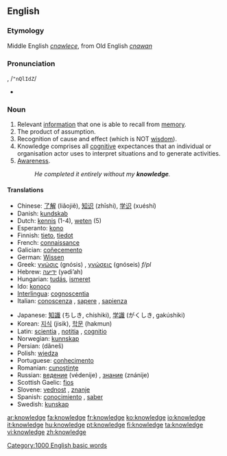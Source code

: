==English==

{{rank|living|view|although|533|knowledge|hath|table|daughter}}

===Etymology===
Middle English ''[[cnawlece]]'', from Old English ''[[cnawan]]''

===Pronunciation===
{{IPA|/ˈnɒlɪdʒ/}}, /<tt>"nQlIdZ</tt>/
*{{audio|en-us-knowledge.ogg|Audio (US)}}

===Noun===
{{en-noun-unc}}

#Relevant [[information]] that one is able to recall from [[memory]].
#The product of assumption.
#Recognition of cause and effect (which is NOT [[wisdom]]).
#Knowledge comprises all [[cognitive]] expectances that an individual or organisation actor uses to interpret situations and to generate activities.
#[[awareness|Awareness]].
#:''He completed it entirely without my '''knowledge'''.''

====Translations====
{{top}}
*Chinese: [[了解]] (liǎojiě), [[知识]] (zhīshi), [[学识]] (xuéshí)
*Danish: [[kundskab]]
*Dutch: [[kennis]] (1-4), [[weten]] (5)
*Esperanto: [[kono]]
*Finnish: [[tieto]], [[tiedot]]
*French: [[connaissance]] {{f}}
*Galician: [[coñecemento]] {{m}}
*German: [[Wissen]] {{n}}
*Greek: [[γνώσις]] (gnósis) {{f}}, [[γνώσεις]] (gnóseis) ''f/pl''
*Hebrew: [[ידיעה]] (yədi’ah) {{f}}
*Hungarian: [[tudás]], [[ismeret]]
*Ido: [[konoco]]
*[[Interlingua]]: [[cognoscentia]]
*Italian: [[conoscenza]] {{f}}, [[sapere]] {{m}}, [[sapienza]] {{f}}
{{mid}}
*Japanese: [[知識]] (ちしき, chíshiki), [[学識]] (がくしき, gakúshiki)
*Korean: [[지식]] (jisik), [[학문]] (hakmun)
*Latin: [[scientia]] {{f}}, [[notitia]] {{f}}, [[cognitio]] {{f}}
*Norwegian: [[kunnskap]]
*Persian: {{FAchar|[[دانش]]}} (dâneš)
*Polish: [[wiedza]] {{f}}
*Portuguese: [[conhecimento]] {{m}}
*Romanian: [[cunoştinţe]] {{f}}
*Russian: [[ведение]] (védenije) {{n}}, [[знание]] (znánije) {{n}}
*Scottish Gaelic: [[fios]] {{m}}
*Slovene: [[vednost]] {{f}}, [[znanje]] {{n}}
*Spanish: [[conocimiento]] {{m}}, [[saber]] {{m}}
*Swedish: [[kunskap]]
{{bottom}}

[[Category:1000 English basic words]]

[[ar:knowledge]]
[[fa:knowledge]]
[[fr:knowledge]]
[[ko:knowledge]]
[[io:knowledge]]
[[it:knowledge]]
[[hu:knowledge]]
[[pt:knowledge]]
[[fi:knowledge]]
[[ta:knowledge]]
[[vi:knowledge]]
[[zh:knowledge]]